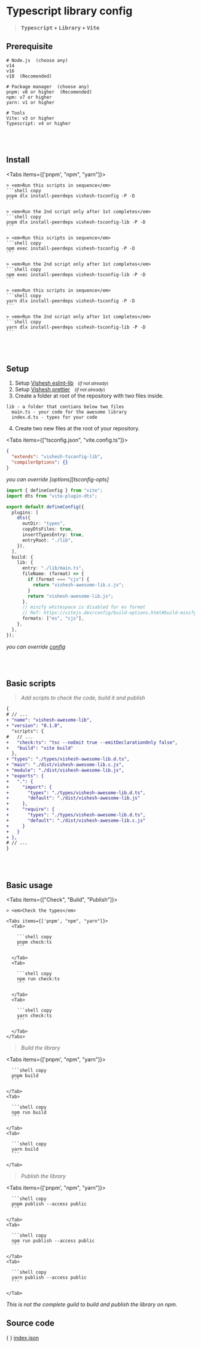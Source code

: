 
# Typescript library config

> **<kbd>Typescript</kbd> + <kbd>Library</kbd> + <kbd>Vite</kbd>**

## Prerequisite

```shell
# Node.js  (choose any)
v14
v16
v18  (Recomended)

# Package manager  (choose any)
pnpm: v8 or higher  (Recomended)
npm: v7 or higher
yarn: v1 or higher

# Tools
Vite: v3 or higher
Typescript: v4 or higher
```

<br />
<br />

## Install

<Tabs items={['pnpm', "npm", "yarn"]}>
  <Tab>

    > <em>Run this scripts in sequence</em>
    ```shell copy
    pnpm dlx install-peerdeps vishesh-tsconfig -P -D
    ```

    > <em>Run the 2nd script only after 1st completes</em>
    ```shell copy
    pnpm dlx install-peerdeps vishesh-tsconfig-lib -P -D
    ```

  </Tab>
  <Tab>

    > <em>Run this scripts in sequence</em>
    ```shell copy
    npm exec install-peerdeps vishesh-tsconfig -P -D
    ```

    > <em>Run the 2nd script only after 1st completes</em>
    ```shell copy
    npm exec install-peerdeps vishesh-tsconfig-lib -P -D
    ```

  </Tab>
  <Tab>

    > <em>Run this scripts in sequence</em>
    ```shell copy
    yarn dlx install-peerdeps vishesh-tsconfig -P -D
    ```

    > <em>Run the 2nd script only after 1st completes</em>
    ```shell copy
    yarn dlx install-peerdeps vishesh-tsconfig-lib -P -D
    ```

  </Tab>
</Tabs>

<br />
<br />

## Setup

1. Setup [Vishesh eslint-lib][eslint-lib] &nbsp;&nbsp;<small>(_if not already_)</small>
2. Setup [Vishesh prettier][prettier] &nbsp;&nbsp;<small>(_if not already_)</small>
3. Create a folder at root of the repository with two files inside.

```shell
lib - a folder that contians below two files
  main.ts - your code for the awesome library
  index.d.ts - types for your code
```

4. Create two new files at the root of your repository.

<Tabs items={["tsconfig.json", "vite.config.ts"]}>

<Tab>

```json filename="tsconfig.json" copy
{
  "extends": "vishesh-tsconfig-lib",
  "compilerOptions": {}
}
```

<Callout type="info">
  <em>you can override [options][tsconfig-opts]</em>
</Callout>

</Tab>

<Tab>

```ts filename="vite.config.ts" copy
import { defineConfig } from "vite";
import dts from "vite-plugin-dts";

export default defineConfig({
  plugins: [
    dts({
      outDir: "types",
      copyDtsFiles: true,
      insertTypesEntry: true,
      entryRoot: "./lib",
    }),
  ],
  build: {
    lib: {
      entry: "./lib/main.ts",
      fileName: (format) => {
        if (format === "cjs") {
          return "vishesh-awesome-lib.c.js";
        }
        return "vishesh-awesome-lib.js";
      },
      // minify whitespace is disabled for es format
      // Ref: https://vitejs.dev/config/build-options.html#build-minify
      formats: ["es", "cjs"],
    },
  },
});
```

<Callout type="info">_you can override [config][vite-config]_</Callout>

</Tab>
</Tabs>

<br />
<br />

## Basic scripts

> <em>Add scripts to check the code, build it and publish</em>

```diff filename="package.json"
{
# // ...
+ "name": "vishesh-awesome-lib",
+ "version": "0.1.0",
  "scripts": {
#   // ...
+   "check:ts": "tsc --noEmit true --emitDeclarationOnly false",
+   "build": "vite build"
  },
+ "types": "./types/vishesh-awesome-lib.d.ts",
+ "main": "./dist/vishesh-awesome-lib.c.js",
+ "module": "./dist/vishesh-awesome-lib.js",
+ "exports": {
+   ".": {
+     "import": {
+       "types": "./types/vishesh-awesome-lib.d.ts",
+       "default": "./dist/vishesh-awesome-lib.js"
+     },
+     "require": {
+       "types": "./types/vishesh-awesome-lib.d.ts",
+       "default": "./dist/vishesh-awesome-lib.c.js"
+     }
+   }
+ },
# // ...
}
```

<br />
<br />

## Basic usage

<Tabs items={["Check", "Build", "Publish"]}>
  <Tab>

    > <em>Check the types</em>

    <Tabs items={['pnpm', "npm", "yarn"]}>
      <Tab>

        ```shell copy
        pnpm check:ts
        ```

      </Tab>
      <Tab>

        ```shell copy
        npm run check:ts
        ```

      </Tab>
      <Tab>

        ```shell copy
        yarn check:ts
        ```

      </Tab>
    </Tabs>

  </Tab>
  <Tab>

> <em>Build the library</em>

  <Tabs items={['pnpm', "npm", "yarn"]}>
    <Tab>

      ```shell copy
      pnpm build
      ```

    </Tab>
    <Tab>

      ```shell copy
      npm run build
      ```

    </Tab>
    <Tab>

      ```shell copy
      yarn build
      ```

    </Tab>

  </Tabs>

  </Tab>
  <Tab>

> <em>Publish the library</em>

  <Tabs items={['pnpm', "npm", "yarn"]}>
    <Tab>

      ```shell copy
      pnpm publish --access public
      ```

    </Tab>
    <Tab>

      ```shell copy
      npm run publish --access public
      ```

    </Tab>
    <Tab>

      ```shell copy
      yarn publish --access public
      ```

    </Tab>

  </Tabs>

<Callout type="warning">
  <em>
    This is not the complete guild to build and publish the library on npm.
  </em>
</Callout>

  </Tab>
</Tabs>

<br />

## Source code

\{ \} [index.json](https://github.com/mrjadeja/vishesh/blob/main/src/packages/dev/tsconfig-lib/index.json)

[eslint-lib]: /configs/eslint-lib/base "Vishesh eslint library documentation"
[prettier]: /configs/prettier/base "Vishesh prettier documentation"
[vite-config]: https://vitejs.dev/config/ "Vite configuration documentation"
[tsconfig-opts]: https://www.typescriptlang.org/tsconfig "Typescript compiler options documentation"
